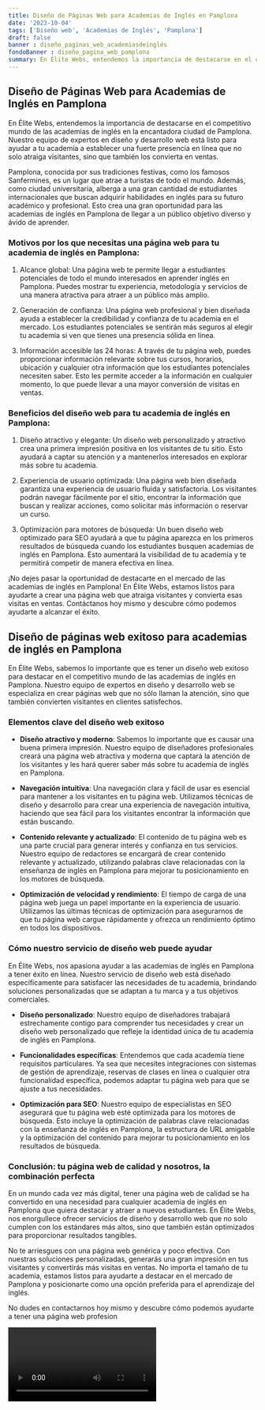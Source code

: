 ```yaml
---
title: Diseño de Páginas Web para Academias de Inglés en Pamplona
date: '2023-10-04'
tags: ['Diseño web', 'Academias de Inglés', 'Pamplona']
draft: false
banner : diseño_paginas_web_academiasdeinglés
fondoBanner : diseño_pagina_web_pamplona
summary: En Élite Webs, entendemos la importancia de destacarse en el competitivo mundo de las academias de inglés en la encantadora ciudad de Pamplona. Nuestro equipo de expertos en diseño y desarrollo web está listo para ayudar a tu academia a establecer una fuerte presencia en línea que no solo atraiga visitantes, sino que también los convierta en ventas.
---
```


## Diseño de Páginas Web para Academias de Inglés en Pamplona

En Élite Webs, entendemos la importancia de destacarse en el competitivo mundo de las academias de inglés en la encantadora ciudad de Pamplona. Nuestro equipo de expertos en diseño y desarrollo web está listo para ayudar a tu academia a establecer una fuerte presencia en línea que no solo atraiga visitantes, sino que también los convierta en ventas.

Pamplona, conocida por sus tradiciones festivas, como los famosos Sanfermines, es un lugar que atrae a turistas de todo el mundo. Además, como ciudad universitaria, alberga a una gran cantidad de estudiantes internacionales que buscan adquirir habilidades en inglés para su futuro académico y profesional. Esto crea una gran oportunidad para las academias de inglés en Pamplona de llegar a un público objetivo diverso y ávido de aprender.

### Motivos por los que necesitas una página web para tu academia de inglés en Pamplona:

1. Alcance global: Una página web te permite llegar a estudiantes potenciales de todo el mundo interesados en aprender inglés en Pamplona. Puedes mostrar tu experiencia, metodología y servicios de una manera atractiva para atraer a un público más amplio.

2. Generación de confianza: Una página web profesional y bien diseñada ayuda a establecer la credibilidad y confianza de tu academia en el mercado. Los estudiantes potenciales se sentirán más seguros al elegir tu academia si ven que tienes una presencia sólida en línea.

3. Información accesible las 24 horas: A través de tu página web, puedes proporcionar información relevante sobre tus cursos, horarios, ubicación y cualquier otra información que los estudiantes potenciales necesiten saber. Esto les permite acceder a la información en cualquier momento, lo que puede llevar a una mayor conversión de visitas en ventas.

### Beneficios del diseño web para tu academia de inglés en Pamplona:

1. Diseño atractivo y elegante: Un diseño web personalizado y atractivo crea una primera impresión positiva en los visitantes de tu sitio. Esto ayudará a captar su atención y a mantenerlos interesados en explorar más sobre tu academia.

2. Experiencia de usuario optimizada: Una página web bien diseñada garantiza una experiencia de usuario fluida y satisfactoria. Los visitantes podrán navegar fácilmente por el sitio, encontrar la información que buscan y realizar acciones, como solicitar más información o reservar un curso.

3. Optimización para motores de búsqueda: Un buen diseño web optimizado para SEO ayudará a que tu página aparezca en los primeros resultados de búsqueda cuando los estudiantes busquen academias de inglés en Pamplona. Esto aumentará la visibilidad de tu academia y te permitirá competir de manera efectiva en línea.

¡No dejes pasar la oportunidad de destacarte en el mercado de las academias de inglés en Pamplona! En Élite Webs, estamos listos para ayudarte a crear una página web que atraiga visitantes y convierta esas visitas en ventas. Contáctanos hoy mismo y descubre cómo podemos ayudarte a alcanzar el éxito.

<GifSeo />

<Cta />

## Diseño de páginas web exitoso para academias de inglés en Pamplona

En Élite Webs, sabemos lo importante que es tener un diseño web exitoso para destacar en el competitivo mundo de las academias de inglés en Pamplona. Nuestro equipo de expertos en diseño y desarrollo web se especializa en crear páginas web que no sólo llaman la atención, sino que también convierten visitantes en clientes satisfechos.

### Elementos clave del diseño web exitoso

- **Diseño atractivo y moderno**: Sabemos lo importante que es causar una buena primera impresión. Nuestro equipo de diseñadores profesionales creará una página web atractiva y moderna que captará la atención de los visitantes y les hará querer saber más sobre tu academia de inglés en Pamplona.

- **Navegación intuitiva**: Una navegación clara y fácil de usar es esencial para mantener a los visitantes en tu página web. Utilizamos técnicas de diseño y desarrollo para crear una experiencia de navegación intuitiva, haciendo que sea fácil para los visitantes encontrar la información que están buscando.

- **Contenido relevante y actualizado**: El contenido de tu página web es una parte crucial para generar interés y confianza en tus servicios. Nuestro equipo de redactores se encargará de crear contenido relevante y actualizado, utilizando palabras clave relacionadas con la enseñanza de inglés en Pamplona para mejorar tu posicionamiento en los motores de búsqueda.

- **Optimización de velocidad y rendimiento**: El tiempo de carga de una página web juega un papel importante en la experiencia de usuario. Utilizamos las últimas técnicas de optimización para asegurarnos de que tu página web cargue rápidamente y ofrezca un rendimiento óptimo en todos los dispositivos.

### Cómo nuestro servicio de diseño web puede ayudar

En Élite Webs, nos apasiona ayudar a las academias de inglés en Pamplona a tener éxito en línea. Nuestro servicio de diseño web está diseñado específicamente para satisfacer las necesidades de tu academia, brindando soluciones personalizadas que se adaptan a tu marca y a tus objetivos comerciales.

- **Diseño personalizado**: Nuestro equipo de diseñadores trabajará estrechamente contigo para comprender tus necesidades y crear un diseño web personalizado que refleje la identidad única de tu academia de inglés en Pamplona.

- **Funcionalidades específicas**: Entendemos que cada academia tiene requisitos particulares. Ya sea que necesites integraciones con sistemas de gestión de aprendizaje, reservas de clases en línea o cualquier otra funcionalidad específica, podemos adaptar tu página web para que se ajuste a tus necesidades.

- **Optimización para SEO**: Nuestro equipo de especialistas en SEO asegurará que tu página web esté optimizada para los motores de búsqueda. Esto incluye la optimización de palabras clave relacionadas con la enseñanza de inglés en Pamplona, la estructura de URL amigable y la optimización del contenido para mejorar tu posicionamiento en los resultados de búsqueda.

### Conclusión: tu página web de calidad y nosotros, la combinación perfecta

En un mundo cada vez más digital, tener una página web de calidad se ha convertido en una necesidad para cualquier academia de inglés en Pamplona que quiera destacar y atraer a nuevos estudiantes. En Élite Webs, nos enorgullece ofrecer servicios de diseño y desarrollo web que no solo cumplen con los estándares más altos, sino que también están optimizados para proporcionar resultados tangibles.

No te arriesgues con una página web genérica y poco efectiva. Con nuestras soluciones personalizadas, generarás una gran impresión en tus visitantes y convertirás más visitas en ventas. No importa el tamaño de tu academia, estamos listos para ayudarte a destacar en el mercado de Pamplona y posicionarte como una opción preferida para el aprendizaje del inglés.

No dudes en contactarnos hoy mismo y descubre cómo podemos ayudarte a tener una página web profesion

<Video />

<CtaBot job='Academias de Inglés' city='Pamplona'/>

<Gmaps query='Pamplona+españa+maps' />